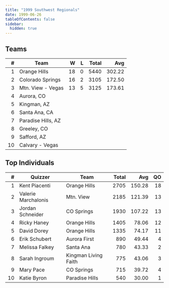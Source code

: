 ```yaml
---
title: "1999 Southwest Regionals"
date: 1999-06-26
tableOfContents: false
sidebar:
  hidden: true
---
```


## Teams

|    # | Team               |    W |    L | Total |    Avg |
| ---: | ------------------ | ---: | ---: | ----: | -----: |
|    1 | Orange Hills       |   18 |    0 |  5440 | 302.22 |
|    2 | Colorado Springs   |   16 |    2 |  3105 | 172.50 |
|    3 | Mtn. View - Vegas  |   13 |    5 |  3125 | 173.61 |
|    4 | Aurora, CO         |      |      |       |        |
|    5 | Kingman, AZ        |      |      |       |        |
|    6 | Santa Ana, CA      |      |      |       |        |
|    7 | Paradise Hills, AZ |      |      |       |        |
|    8 | Greeley, CO        |      |      |       |        |
|    9 | Safford, AZ        |      |      |       |        |
|   10 | Calvary - Vegas    |      |      |       |        |

## Top Individuals

|    # | Quizzer             | Team                 | Total |    Avg |   QO |
| ---: | ------------------- | -------------------- | ----: | -----: | ---: |
|    1 | Kent Piacenti       | Orange Hills         |  2705 | 150.28 |   18 |
|    2 | Valerie Marchalonis | Mtn. View            |  2185 | 121.39 |   13 |
|    3 | Jordan Schneider    | CO Springs           |  1930 | 107.22 |   13 |
|    4 | Ricky Haney         | Orange Hills         |  1405 |  78.06 |   12 |
|    5 | David Dorey         | Orange Hills         |  1335 |  74.17 |   11 |
|    6 | Erik Schubert       | Aurora First         |   890 |  49.44 |    4 |
|    7 | Melissa Falkey      | Santa Ana            |   780 |  43.33 |    2 |
|    8 | Sarah Ingroum       | Kingman Living Faith |   775 |  43.06 |    3 |
|    9 | Mary Pace           | CO Springs           |   715 |  39.72 |    4 |
|   10 | Katie Byron         | Paradise Hills       |   540 |  30.00 |    1 |

